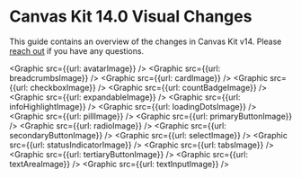 

<Meta title="Guides/Upgrade Guides/v14.0/Visual Changes" />

# Canvas Kit 14.0 Visual Changes

This guide contains an overview of the changes in Canvas Kit v14. Please
[reach out](https://github.com/Workday/canvas-kit/issues/new?labels=bug&template=bug.md) if you have
any questions.

<Graphic src={{url: avatarImage}} />
<Graphic src={{url: breadcrumbsImage}} />
<Graphic src={{url: cardImage}} />
<Graphic src={{url: checkboxImage}} />
<Graphic src={{url: countBadgeImage}} />
<Graphic src={{url: expandableImage}} />
<Graphic src={{url: infoHighlightImage}} />
<Graphic src={{url: loadingDotsImage}} />
<Graphic src={{url: pillImage}} />
<Graphic src={{url: primaryButtonImage}} />
<Graphic src={{url: radioImage}} />
<Graphic src={{url: secondaryButtonImage}} />
<Graphic src={{url: selectImage}} />
<Graphic src={{url: statusIndicatorImage}} />
<Graphic src={{url: tabsImage}} />
<Graphic src={{url: tertiaryButtonImage}} />
<Graphic src={{url: textAreaImage}} />
<Graphic src={{url: textInputImage}} />

